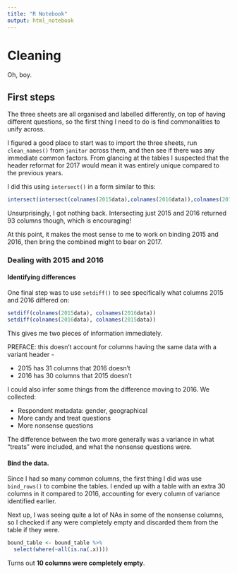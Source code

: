 ```yaml
---
title: "R Notebook"
output: html_notebook
---
```


# Cleaning

Oh, boy.

## First steps

The three sheets are all organised and labelled differently, on top of having different questions, so the first thing I need to do is find commonalities to unify across.

I figured a good place to start was to import the three sheets, run `clean_names()` from `janitor` across them, and then see if there was any immediate common factors. From glancing at the tables I suspected that the header reformat for 2017 would mean it was entirely unique compared to the previous years.

I did this using `intersect()` in a form similar to this:
```r
intersect(intersect(colnames(2015data),colnames(2016data)),colnames(2017data))
```
Unsurprisingly, I got nothing back. Intersecting just 2015 and 2016 returned 93 columns though, which is encouraging!

At this point, it makes the most sense to me to work on binding 2015 and 2016, then bring the combined might to bear on 2017.

### Dealing with 2015 and 2016

#### Identifying differences

One final step was to use `setdiff()` to see specifically what columns 2015 and 2016 differed on:
```r
setdiff(colnames(2015data), colnames(2016data))
setdiff(colnames(2016data), colnames(2015data))
```

This gives me two pieces of information immediately. 

PREFACE: this doesn't account for columns having the same data with a variant header -

* 2015 has 31 columns that 2016 doesn't
* 2016 has 30 columns that 2015 doesn't

I could also infer some things from the difference moving to 2016. We collected:

* Respondent metadata: gender, geographical
* More candy and treat questions
* More nonsense questions

The difference between the two more generally was a variance in what "treats" were included, and what the nonsense questions were.

#### Bind the data.

Since I had so many common columns, the first thing I did was use `bind_rows()` to combine the tables. I ended up with a table with an extra 30 columns in it compared to 2016, accounting for every column of variance identified earlier.

Next up, I was seeing quite a lot of NAs in some of the nonsense columns, so I checked if any were completely empty and discarded them from the table if they were.

```r
bound_table <- bound_table %>% 
  select(where(~all(is.na(.x))))
```

Turns out **10 columns were completely empty**.